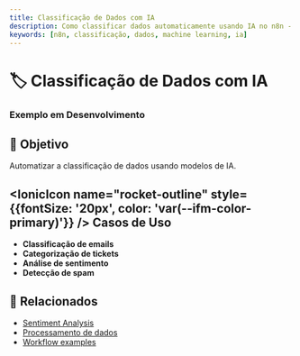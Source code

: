 ---
title: Classificação de Dados com IA
description: Como classificar dados automaticamente usando IA no n8n - exemplo em desenvolvimento
keywords: [n8n, classificação, dados, machine learning, ia]
---


# 🏷️ Classificação de Dados com IA

<div style={{
  background: '#38a169',
  padding: '1.5rem',
  borderRadius: '8px',
  color: 'white',
  textAlign: 'center'
}}>
  <IonicIcon name="pricetags-outline" style={{fontSize: '32px', marginBottom: '0.5rem'}} />
  <h3 style={{color: 'white'}}>Exemplo em Desenvolvimento</h3>
</div>

## 🎯 Objetivo

Automatizar a classificação de dados usando modelos de IA.

## <IonicIcon name="rocket-outline" style={{fontSize: '20px', color: 'var(--ifm-color-primary)'}} /> Casos de Uso

- **Classificação de emails**
- **Categorização de tickets**
- **Análise de sentimento**
- **Detecção de spam**

## 🔗 Relacionados

- [Sentiment Analysis](/advanced-ai/nodes-ia/sentiment-analysis)
- [Processamento de dados](/logica-e-dados/data)
- [Workflow examples](/advanced-ai/exemplos-casos)